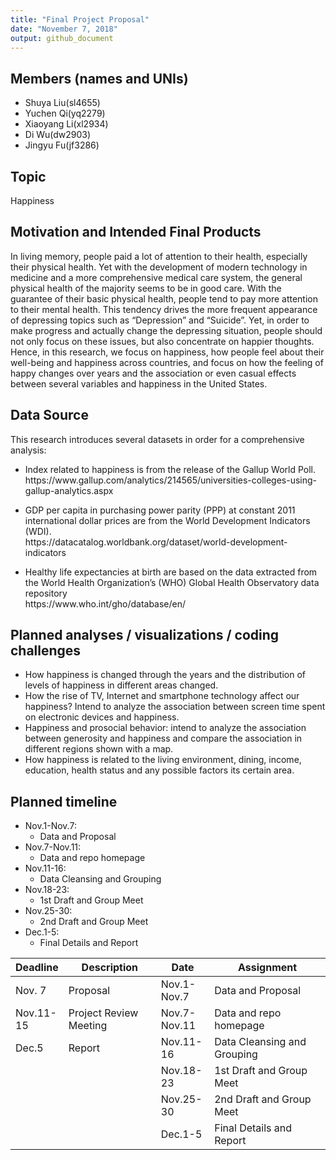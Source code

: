 ```yaml
---
title: "Final Project Proposal"
date: "November 7, 2018"
output: github_document
---
```



## Members (names and UNIs)
* Shuya Liu(sl4655)
* Yuchen Qi(yq2279)
* Xiaoyang Li(xl2934)
* Di Wu(dw2903)
* Jingyu Fu(jf3286)

## Topic

Happiness

## Motivation and Intended Final Products

In living memory, people paid a lot of attention to their health, especially their physical health. Yet with the development of modern technology in medicine and a more comprehensive medical care system, the general physical health of the majority seems to be in good care. With the guarantee of their basic physical health, people tend to pay more attention to their mental health. This tendency drives the more frequent appearance of depressing topics such as “Depression” and “Suicide”. Yet, in order to make progress and actually change the depressing situation, people should not only focus on these issues, but also concentrate on happier thoughts. Hence, in this research, we focus on happiness, how people feel about their well-being and happiness across countries, and focus on how the feeling of happy changes over years and the association or even casual effects between several variables and happiness in the United States.  

## Data Source

This research introduces several datasets in order for a comprehensive analysis:  

* Index related to happiness is from the release of the Gallup World Poll.  
https://www.gallup.com/analytics/214565/universities-colleges-using-gallup-analytics.aspx  

* GDP per capita in purchasing power parity (PPP) at constant 2011 international dollar prices are from the World Development Indicators (WDI).  
https://datacatalog.worldbank.org/dataset/world-development-indicators  

* Healthy life expectancies at birth are based on the data extracted from the World Health Organization’s (WHO) Global Health Observatory data repository  
https://www.who.int/gho/database/en/  

## Planned analyses / visualizations / coding challenges
* How happiness is changed through the years and the distribution of levels of happiness in different areas changed.
* How the rise of TV, Internet and smartphone technology affect our happiness?
Intend to analyze the association between screen time spent on electronic devices and happiness.
* Happiness and prosocial behavior: intend to analyze the association between generosity and happiness and compare the association in different regions shown with a map.
* How happiness is related to the living environment, dining, income, education, health status and any possible factors its certain area. 

## Planned timeline

* Nov.1-Nov.7: 
    + Data and Proposal
  
* Nov.7-Nov.11:
    + Data and repo homepage
  
* Nov.11-16:
    + Data Cleansing and Grouping
  
* Nov.18-23:
    + 1st Draft and Group Meet
    
* Nov.25-30:
    + 2nd Draft and Group Meet
    
* Dec.1-5:
    + Final Details and Report


|Deadline	 | Description          | Date        | Assignment                 
|----------|----------------------|-------------|----------------------------
|Nov. 7	   |Proposal	             |Nov.1-Nov.7	 |Data and Proposal           
|Nov.11-15 |Project Review Meeting |Nov.7-Nov.11 |	Data and repo homepage     
|Dec.5	   |Report	               |Nov.11-16    |	Data Cleansing and Grouping
|          |    		               |Nov.18-23	   |1st Draft and Group Meet    
|          |    		               |Nov.25-30	   |2nd Draft and Group Meet  
|          |    		               |Dec.1-5	     |Final Details and Report    
